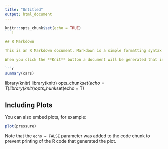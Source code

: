 ```yaml
---
title: "Untitled"
output: html_document
---
```


```r
knitr::opts_chunk$set(echo = TRUE)
```!

## R Markdown

This is an R Markdown document. Markdown is a simple formatting syntax for authoring HTML, PDF, and MS Word documents. For more details on using R Markdown see <http://rmarkdown.rstudio.com>.

When you click the **Knit** button a document will be generated that includes both content as well as the output of any embedded R code chunks within the document. You can embed an R code chunk like this:

```r
summary(cars)
```


library(knitr)
library(knitr)
opts_chunk$set(echo = T)library(knitr)
opts_chunk$set(echo = T)

## Including Plots

You can also embed plots, for example:

```r
plot(pressure)
```

Note that the `echo = FALSE` parameter was added to the code chunk to prevent printing of the R code that generated the plot.
